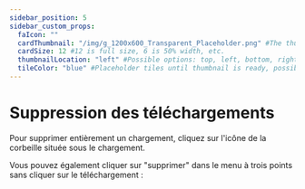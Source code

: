 ---
sidebar_position: 5
sidebar_custom_props:
  faIcon: ""
  cardThumbnail: "/img/g_1200x600_Transparent_Placeholder.png" #The thumbnail on the category card.
  cardSize: 12 #12 is full size, 6 is 50% width, etc.
  thumbnailLocation: "left" #Possible options: top, left, bottom, right, none
  tileColor: "blue" #Placeholder tiles until thumbnail is ready, possible options: blue, cream, darkpurple, lightpurple, mauve, orange, pink, none
---

# Suppression des téléchargements

Pour supprimer entièrement un chargement, cliquez sur l'icône de la corbeille située sous le chargement.

Vous pouvez également cliquer sur "supprimer" dans le menu à trois points sans cliquer sur le téléchargement :
